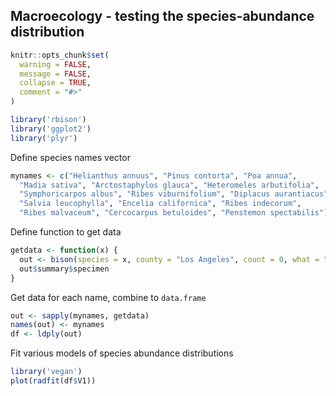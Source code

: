 ## Macroecology - testing the species-abundance distribution

```r
knitr::opts_chunk$set(
  warning = FALSE,
  message = FALSE,
  collapse = TRUE,
  comment = "#>"
)
```

```r
library('rbison')
library('ggplot2')
library('plyr')
```

Define species names vector

```r
mynames <- c("Helianthus annuus", "Pinus contorta", "Poa annua", 
  "Madia sativa", "Arctostaphylos glauca", "Heteromeles arbutifolia",
  "Symphoricarpos albus", "Ribes viburnifolium", "Diplacus aurantiacus", 
  "Salvia leucophylla", "Encelia californica", "Ribes indecorum", 
  "Ribes malvaceum", "Cercocarpus betuloides", "Penstemon spectabilis")
```

Define function to get data

```r
getdata <- function(x) {
  out <- bison(species = x, county = "Los Angeles", count = 0, what = "summary")
  out$summary$specimen
}
```

Get data for each name, combine to `data.frame`

```r
out <- sapply(mynames, getdata)
names(out) <- mynames
df <- ldply(out)
```

Fit various models of species abundance distributions

```r
library('vegan')
plot(radfit(df$V1))
```
